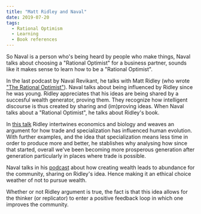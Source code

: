 ```yaml
---
title: "Matt Ridley and Naval"
date: 2019-07-20
tags:
  - Rational Optimism
  - Learning
  - Book references
---
```


So Naval is a person who's being heard by people who make things, Naval talks about choosing a "Rational Optimist" for a 
business partner, sounds like it makes sense to learn how to be a "Rational Optimist".

In the last podcast by Naval Revikant, he talks with Matt Ridley (who wrote ["The Rational Optimist"](http://www.rationaloptimist.com/)). 
Naval talks about being influenced by Ridley since he was young. Ridley appreciates that his ideas are being shared by a succesful wealth generator, 
proving them. They recognize how intelligent discourse is thus created by sharing and (im)proving ideas.
When Naval talks about a "Rational Optimist", he talks about Ridley's book.

In [this talk](https://www.youtube.com/watch?v=H8jWUSmxkJg) Ridley intertwines economics and biology and weaves an argument 
for how trade and specialization has influenced human evolution. With further examples, and the idea that specialization 
means less time in order to produce more and better, he stablishes why analysing how since that started, overall we've been 
becoming more prosperous generation after generation particularly in places where trade is possible.

Naval talks in his [podcast](https://open.spotify.com/episode/6x6isq36gARjue0eQg5a0w?si=JrYwi9W-ROaip2rmP9NmaQ) about how creating wealth 
leads to abundance for the community, sharing on Ridley's idea. Hence making it an ethical choice weather of not to pursue wealth.

Whether or not Ridley argument is true, the fact is that this idea allows for the thinker (or replicator) to enter a positive feedback loop
in which one improves the community.
